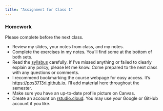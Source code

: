 ```yaml
---
title: "Assignment for Class 1"
---
```


### Homework

Please complete before the next class.

- Review my slides, your notes from class, and my notes.
- Complete the exercises in my notes. You'll find some at the bottom of both sets.
- Read the [syllabus](syllabus.pdf) carefully. If I've missed anything or failed to clearly explain any policy, please let me know. Come prepared to the next class with any questions or comments.
- I recommend bookmarking the course webpage for easy access. It's [https://pos3713ri.github.io](https://pos3713ri.github.io). I'll add material here throughout the semester.
- Make sure you have an up-to-date profile picture on Canvas. 
- Create an account on [rstudio.cloud](https://rstudio.cloud). You may use your Google or GitHub account if you like.
